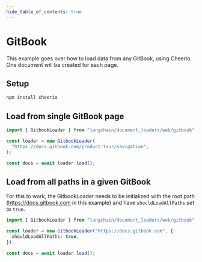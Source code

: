 ```yaml
---
hide_table_of_contents: true
---
```


# GitBook

This example goes over how to load data from any GitBook, using Cheerio. One document will be created for each page.

## Setup

```bash npm2yarn
npm install cheerio
```

## Load from single GitBook page

```typescript
import { GitbookLoader } from "langchain/document_loaders/web/gitbook";

const loader = new GitbookLoader(
  "https://docs.gitbook.com/product-tour/navigation",
);

const docs = await loader.load();
```

## Load from all paths in a given GitBook

For this to work, the GitbookLoader needs to be initialized with the root path (https://docs.gitbook.com in this example) and have `shouldLoadAllPaths` set to `true`.

```typescript
import { GitbookLoader } from "langchain/document_loaders/web/gitbook";

const loader = new GitbookLoader("https://docs.gitbook.com", {
  shouldLoadAllPaths: true,
});

const docs = await loader.load();
```
